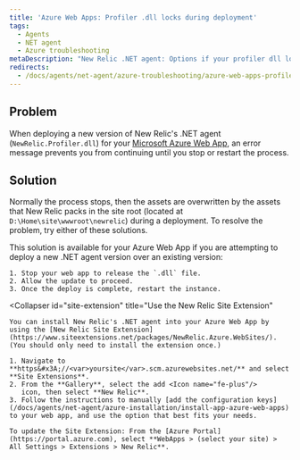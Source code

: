 ```yaml
---
title: 'Azure Web Apps: Profiler .dll locks during deployment'
tags:
  - Agents
  - NET agent
  - Azure troubleshooting
metaDescription: "New Relic .NET agent: Options if your profiler dll locks when deploying your Azure Web App."
redirects:
  - /docs/agents/net-agent/azure-troubleshooting/azure-web-apps-profiler-dll-locks
---
```


## Problem

When deploying a new version of New Relic's .NET agent (`NewRelic.Profiler.dll`) for your [Microsoft Azure Web App](/docs/agents/net-agent/azure-installation/install-app-azure-web-apps), an error message prevents you from continuing until you stop or restart the process.

## Solution

Normally the process stops, then the assets are overwritten by the assets that New Relic packs in the site root (located at `D:\Home\site\wwwroot\newrelic`) during a deployment. To resolve the problem, try either of these solutions.

<CollapserGroup>
  <Collapser
    id="stop-dll-deploy"
    title="Stop the file from releasing"
  >
    This solution is available for your Azure Web App if you are attempting to deploy a new .NET agent version over an existing version:

    1. Stop your web app to release the `.dll` file.
    2. Allow the update to proceed.
    3. Once the deploy is complete, restart the instance.
  </Collapser>

  <Collapser
    id="site-extension"
    title="Use the New Relic Site Extension"
  >
    You can install New Relic's .NET agent into your Azure Web App by using the [New Relic Site Extension](https://www.siteextensions.net/packages/NewRelic.Azure.WebSites/). (You should only need to install the extension once.)

    1. Navigate to **https&#x3A;//<var>yoursite</var>.scm.azurewebsites.net/** and select **Site Extensions**.
    2. From the **Gallery**, select the add <Icon name="fe-plus"/>
       icon, then select **New Relic**.
    3. Follow the instructions to manually [add the configuration keys](/docs/agents/net-agent/azure-installation/install-app-azure-web-apps) to your web app, and use the option that best fits your needs.

    To update the Site Extension: From the [Azure Portal](https://portal.azure.com), select **WebApps > (select your site) > All Settings > Extensions > New Relic**.
  </Collapser>
</CollapserGroup>
